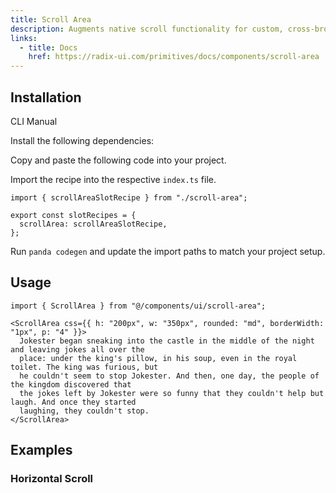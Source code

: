 ```yaml
---
title: Scroll Area
description: Augments native scroll functionality for custom, cross-browser styling.
links:
  - title: Docs
    href: https://radix-ui.com/primitives/docs/components/scroll-area
---
```


<ComponentPreview name="scroll-area-demo" />

## Installation

<InstallationTabs>

<TabsList>
  <TabsTrigger value="cli">CLI</TabsTrigger>
  <TabsTrigger value="manual">Manual</TabsTrigger>
</TabsList>

<TabsContent value="cli">

<PackageRunner command="nore-ui-cli@latest add scroll-area" />

</TabsContent>

<TabsContent value="manual">

<Steps>

<Step>Install the following dependencies:</Step>

<PackageInstaller name="@radix-ui/react-scroll-area" />

<Step>Copy and paste the following code into your project.</Step>

<ComponentSource name="scroll-area.ts" type="slot-recipe" />

<ComponentSource name="scroll-area.tsx" type="component" />

<Step>Import the recipe into the respective `index.ts` file.</Step>

```tsx
import { scrollAreaSlotRecipe } from "./scroll-area";

export const slotRecipes = {
  scrollArea: scrollAreaSlotRecipe,
};
```

<Step>Run `panda codegen` and update the import paths to match your project setup.</Step>

</Steps>

</TabsContent>

</InstallationTabs>

## Usage

```tsx
import { ScrollArea } from "@/components/ui/scroll-area";
```

```tsx
<ScrollArea css={{ h: "200px", w: "350px", rounded: "md", borderWidth: "1px", p: "4" }}>
  Jokester began sneaking into the castle in the middle of the night and leaving jokes all over the
  place: under the king's pillow, in his soup, even in the royal toilet. The king was furious, but
  he couldn't seem to stop Jokester. And then, one day, the people of the kingdom discovered that
  the jokes left by Jokester were so funny that they couldn't help but laugh. And once they started
  laughing, they couldn't stop.
</ScrollArea>
```

## Examples

### Horizontal Scroll

<ComponentPreview name="scroll-area-horizontal" />
